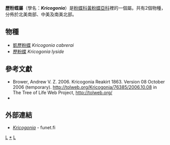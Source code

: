 {{NoteTA
|G1=Butterfly
}}
{{Automatic taxobox
| taxon = Kricogonia
| authority = Reakirt, 1863
| image = Kricogonia lyside.jpg
| image_width = 300px
| image_caption = [[歷粉蝶|歷粉蝶]]<br />''Kricogonia lyside''
| type_species = [[歷粉蝶|歷粉蝶]]<br />''Colias lyside''
| type_species_authority = Godart, 1819
| subdivision_ranks = 物種
| subdivision =  共2種，詳閱正文。
| synonyms =
}}

'''歷粉蝶屬'''（學名：'''''Kricogonia'''''）是[[粉蝶科|粉蝶科]][[黃粉蝶亞科|黃粉蝶亞科]]裡的一個屬。共有2個物種，分佈於北美南部、中美及南美北部。

== 物種 ==
* [[凱歷粉蝶|凱歷粉蝶]] ''Kricogonia cabrerai''
* [[歷粉蝶|歷粉蝶]] ''Kricogonia lyside''
<!--
== 圖集 ==

== 腳註 ==
<references/>
-->
== 參考文獻 ==
{{Commons category| Kricogonia}}
* Brower, Andrew V. Z. 2006. Kricogonia Reakirt 1863. Version 08 October 2006 (temporary). http://tolweb.org/Kricogonia/76385/2006.10.08 {{Wayback|url=http://tolweb.org/Kricogonia/76385/2006.10.08 |date=20191201003136 }} in The Tree of Life Web Project, http://tolweb.org/ {{Wayback|url=http://tolweb.org/ |date=20110515100516 }}
* {{Cite book | author = 寿建新 周尧 李宇飞 | title = 世界蝴蝶分類名錄 | location = 中國 | publisher = 陝西科學技術出版社 | date = 2006-04-01 | ISBN = 9787536936768 | language= zh-hans }}

== 外部連結 ==
* [http://ftp.funet.fi/pub/sci/bio/life/insecta/lepidoptera/ditrysia/papilionoidea/pieridae/coliadinae/kricogonia/ ''Kricogonia''] {{Wayback|url=http://ftp.funet.fi/pub/sci/bio/life/insecta/lepidoptera/ditrysia/papilionoidea/pieridae/coliadinae/kricogonia/ |date=20160817105955 }} - funet.fi
{{黃粉蝶亞科|state=expanded}}

{{Taxonbar}}
[[Category:1863年描述的分类群|L]]
[[Category:歷粉蝶屬|*]]
[[Category:黃粉蝶亞科|L]]